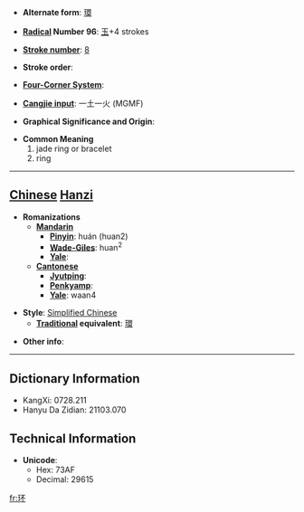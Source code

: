 * '''Alternate form''': [[環]]

* '''[[Wiktionary:Chinese radical index| Radical]] Number 96''': [[Wiktionary:Chinese radical index 玉|玉]]+4 strokes

* '''[[Wiktionary:Chinese total strokes index|Stroke number]]''': [[Wiktionary:Chinese total strokes index 8|8]]

* '''Stroke order''': 

* '''[[Wiktionary:Chinese four corner index|Four-Corner System]]''': 

* '''[[Wiktionary:Chinese Cangjie index|Cangjie input]]''': 一土一火 (MGMF)

* '''Graphical Significance and Origin''': 

* '''Common Meaning'''
*#jade ring or bracelet
*# ring


----

== [[Chinese]] [[Hanzi]] ==

* '''Romanizations'''
** '''[[Mandarin]]'''
*** '''[[Pinyin]]''': huán (huan2)
*** '''[[Wade-Giles]]''': huan<sup>2</sup>
*** '''[[Yale]]''': 
** '''[[Cantonese]]'''
*** '''[[Jyutping]]''':
*** '''[[Penkyamp]]''': 
*** '''[[Yale]]''': waan4

* '''Style''': [[Simplified Chinese]] 
** '''[[Traditional Chinese|Traditional]] equivalent''': [[環]]

* '''Other info''': 

----

== Dictionary Information ==

* KangXi: 0728.211
* Hanyu Da Zidian: 21103.070

== Technical Information ==

* '''Unicode''':
** Hex: 73AF
** Decimal: 29615

[[fr:环]]